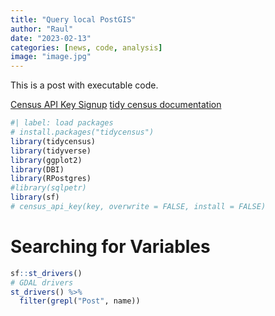 ```yaml
---
title: "Query local PostGIS"
author: "Raul"
date: "2023-02-13"
categories: [news, code, analysis]
image: "image.jpg"
---
```


This is a post with executable code.

[Census API Key Signup](https://api.census.gov/data/key_signup.html) [tidy census documentation](https://cran.r-project.org/web/packages/tidycensus/tidycensus.pdf)

```r
#| label: load packages
# install.packages("tidycensus") 
library(tidycensus)
library(tidyverse)
library(ggplot2)
library(DBI)
library(RPostgres)
#library(sqlpetr)
library(sf)
# census_api_key(key, overwrite = FALSE, install = FALSE)
```


# Searching for Variables

```r
sf::st_drivers()
# GDAL drivers
st_drivers() %>% 
  filter(grepl("Post", name))
```
